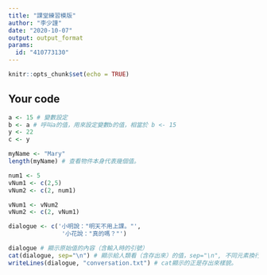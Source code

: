 ```yaml
---
title: "課堂練習模版"
author: "李少謹"
date: "2020-10-07"
output: output_format
params:
  id: "410773130"
---
```


```r
knitr::opts_chunk$set(echo = TRUE)
```

## Your code

```r
a <- 15 # 變數設定
b <- a # 呼叫a的值，用來設定變數b的值，相當於 b <- 15
y <- 22
c <- y

```
```r
myName <- "Mary"
length(myName) # 查看物件本身代表幾個值。
```
```r
num1 <- 5
vNum1 <- c(2,5)
vNum2 <- c(2, num1)
```
```r
vNum1 <- vNum2
vNum2 <- c(2, vNum1)
```
```r
dialogue <- c('小明說："明天不用上課。"',
               '小花說："真的嗎？"')

dialogue # 顯示原始值的內容（含輸入時的引號）
cat(dialogue, sep="\n") # 顯示給人類看（含存出來）的值，sep="\n", 不同元素換行陳列。
writeLines(dialogue, "conversation.txt") # cat顯示的正是存出來樣貌。
```






